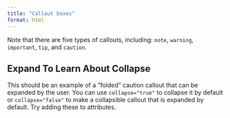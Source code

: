 ```yaml
---
title: "Callout boxes"
format: html
---
```


::: {.callout-note}
Note that there are five types of callouts, including: `note`, `warning`, `important`, `tip`, and `caution`.
:::

::: {.callout-caution}
## Expand To Learn About Collapse

This should be an example of a "folded" caution callout that can be expanded by the user. You can use `collapse="true"` to collapse it by default or `collapse="false"` to make a collapsible callout that is expanded by default. Try adding these to attributes.
:::